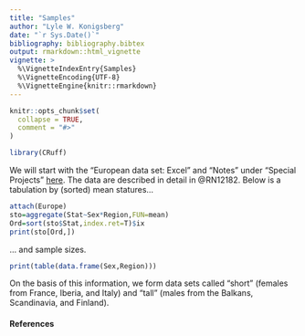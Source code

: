 ---
title: "Samples"
author: "Lyle W. Konigsberg"
date: "`r Sys.Date()`"
bibliography: bibliography.bibtex
output: rmarkdown::html_vignette
vignette: >
  %\VignetteIndexEntry{Samples}
  %\VignetteEncoding{UTF-8}
  %\VignetteEngine{knitr::rmarkdown}
---

```{r setup, include = FALSE}
knitr::opts_chunk$set(
  collapse = TRUE,
  comment = "#>"
)
```

```{r eval=T}
library(CRuff)
```

We will start with the "European data set: Excel" and "Notes" under "Special Projects" [here](https://fae.johnshopkins.edu/chris-ruff/). The data are described in detail in @RN12182. Below is a tabulation by (sorted) mean statures...

```{r }
attach(Europe)
sto=aggregate(Stat~Sex*Region,FUN=mean)
Ord=sort(sto$Stat,index.ret=T)$ix
print(sto[Ord,])
```

... and sample sizes.
```{r}
print(table(data.frame(Sex,Region)))
```

On the basis of this information, we form data sets called "short" (females from France, Iberia, and Italy) and "tall" (males from the Balkans, Scandinavia, and Finland).

#### References


